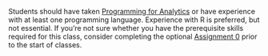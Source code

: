 Students should have taken [Programming for Analytics](https://emse-p4a-gwu.github.io/) or have experience with at least one programming language. Experience with R is preferred, but not essential. If you're not sure whether you have the prerequisite skills required for this class, consider completing the optional [Assignment 0](assignment0.html) prior to the start of classes.
